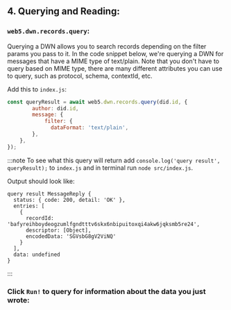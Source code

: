 ## 4. Querying and Reading: 

### `web5.dwn.records.query`:
Querying a DWN allows you to search records depending on the filter params you pass to it. In the code snippet below, we're querying a DWN for messages that have a MIME type of text/plain. Note that you don't have to query based on MIME type, there are many different attributes you can use to query, such as protocol, schema, contextId, etc.

Add this to `index.js`:
```js
const queryResult = await web5.dwn.records.query(did.id, {
        author: did.id,
        message: {
            filter: {
              dataFormat: 'text/plain',
        },
    },
});
```
:::note
To see what this query will return add `console.log('query result', queryResult);` to `index.js` and in terminal run `node src/index.js`.

Output should look like:
```code
query result MessageReply {
  status: { code: 200, detail: 'OK' },
  entries: [
    {
      recordId: 'bafyreihboydeogzumlfgndtttv6skx6nbipuitoxqi4akw6jqksmb5re24',
      descriptor: [Object],
      encodedData: 'SGVsbG8gV2ViNQ'
    }
  ],
  data: undefined
}
```
:::

### Click `Run!` to query for information about the data you just wrote:
